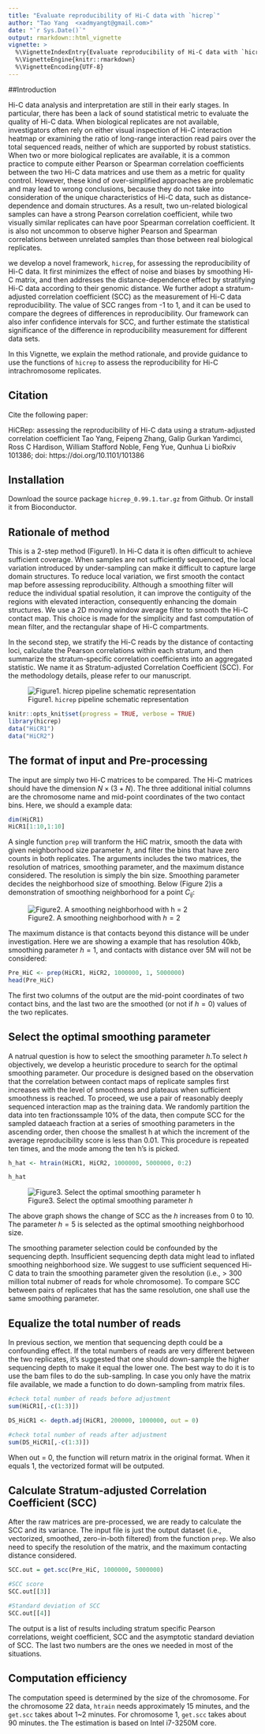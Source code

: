 ---
title: "Evaluate reproducibility of Hi-C data with `hicrep`"
author: "Tao Yang  <xadmyangt@gmail.com>"
date: "`r Sys.Date()`"
output: rmarkdown::html_vignette
vignette: >
  %\VignetteIndexEntry{Evaluate reproducibility of Hi-C data with `hicrep`}
  %\VignetteEngine{knitr::rmarkdown}
  %\VignetteEncoding{UTF-8}
---

##Introduction

Hi-C data analysis and interpretation are still in their early stages. In particular, there has been a lack of sound statistical metric to evaluate the quality of Hi-C data. When biological replicates are not available, investigators often rely on either visual inspection of Hi-C interaction heatmap or examining the ratio of long-range interaction read pairs over the total sequenced reads, neither of which are supported by robust statistics. When two or more biological replicates are available, it is a common practice to compute either Pearson or Spearman correlation coefficients between the two Hi-C data matrices and use them as a metric for quality control. However, these kind of over-simplified approaches are problematic and may lead to wrong conclusions, because they do not take into consideration of the unique characteristics of Hi-C data, such as distance-dependence and domain structures. As a result, two un-related biological samples can have a strong Pearson correlation coefficient, while two visually similar replicates can have poor Spearman correlation coefficient. It is also not uncommon to observe higher Pearson and Spearman correlations between unrelated samples than those between real biological replicates. 

we develop a novel framework, `hicrep`, for assessing the reproducibility of Hi-C data. It first minimizes the effect of noise and biases by smoothing Hi-C matrix, and then addresses the distance-dependence effect by stratifying Hi-C data according to their genomic distance. We further adopt a stratum-adjusted correlation coefficient (SCC) as the measurement of Hi-C data reproducibility. The value of SCC ranges from -1 to 1, and it can be used to compare the degrees of differences in reproducibility. Our framework can also infer confidence intervals for SCC, and further estimate the statistical significance of the difference in reproducibility measurement for different data sets. 


In this Vignette, we explain the method rationale, and provide guidance to use the functions of `hicrep` to assess the reproducibility for Hi-C intrachromosome replicates. 

## Citation

Cite the following paper:

HiCRep: assessing the reproducibility of Hi-C data using a stratum-adjusted correlation coefficient
Tao Yang, Feipeng Zhang, Galip Gurkan Yardimci, Ross C Hardison, William Stafford Noble, Feng Yue, Qunhua Li
bioRxiv 101386; doi: https://doi.org/10.1101/101386 


## Installation

Download the source package `hicrep_0.99.1.tar.gz` from Github.
Or install it from Bioconductor.

## Rationale of method

This is a 2-step method (Figure1). In Hi-C data it is often difficult to achieve sufficient coverage. When samples are not sufficiently sequenced, the local variation introduced by under-sampling can make it difficult to capture large domain structures. To reduce local variation, we first smooth the contact map before assessing reproducibility. Although a smoothing filter will reduce the individual spatial resolution, it can improve the contiguity of the regions with elevated interaction, consequently enhancing the domain structures. We use a 2D moving window average filter to smooth the Hi-C contact map. This choice is made for the simplicity and fast computation of mean filter, and the rectangular shape of Hi-C compartments.
 
In the second step, we stratify the Hi-C reads by the distance of contacting loci, calculate the Pearson correlations within each stratum, and then summarize the stratum-specific correlation coefficients into an aggregated statistic. We name it as Stratum-adjusted Correlation Coefficient (SCC). For the methodology details, please refer to our manuscript.
 
![Figure1. `hicrep` pipeline schematic representation](https://github.com/MonkeyLB/hicrep/blob/master/vignettes/hicrep-pipeline.JPG)

```{r load_packages, include=FALSE}
knitr::opts_knit$set(progress = TRUE, verbose = TRUE)
library(hicrep)
data("HiCR1")
data("HiCR2")
```


## The format of input and Pre-processing

The input are simply two Hi-C matrices to be compared.  The Hi-C matrices should have the dimension $N\times(3+N)$. The three additional initial columns are the chromosome name and mid-point coordinates of the two contact bins. Here, we should a example data:

```{r}
dim(HiCR1)
HiCR1[1:10,1:10]
```

A single function `prep` will tranform the HiC matrix, smooth the data with given neighborhood size parameter $h$, and filter the bins that have zero counts in both replicates. The arguments includes the two matrices, the resolution of matrices, smoothing parameter, and the maximum distance considered. The resolution is simply the bin size. Smoothing parameter decides the neighborhood size of smoothing. Below (Figure 2)is a demonstration of smoothing neighborhood for a point $C_{ij}$:

![Figure2. A smoothing neighborhood with $h = 2$](https://github.com/MonkeyLB/hicrep/blob/master/vignettes/Smoothing_neighborhood.JPG)

The maximum distance is that contacts beyond this distance will be under investigation. Here we are showing a example that has resolution 40kb, smoothing parameter $h = 1$, and contacts with distance over 5M will not be considered:

```{r, eval=TRUE}
Pre_HiC <- prep(HiCR1, HiCR2, 1000000, 1, 5000000)
head(Pre_HiC)
```
The first two columns of the output are the mid-point coordinates of two contact bins, and the last two are the smoothed (or not if $h = 0$) values of the two replicates.

## Select the optimal smoothing parameter

A natrual question is how to select the smoothing parameter $h$.To select $h$ objectively, we develop a heuristic procedure to search for the optimal smoothing parameter.  Our procedure is designed based on the observation that the correlation between contact maps of replicate samples first increases with the level of smoothness and plateaus when sufficient smoothness is reached. To proceed, we use a pair of reasonably deeply sequenced interaction map as the training data. We randomly partition the data into ten fractionssample 10% of the data, then compute SCC for the sampled dataeach fraction at a series of smoothing parameters in the ascending order, then choose the smallest h at which the increment of the average reproducibility  score is less than 0.01. This procedure is repeated ten times, and the mode among the ten h’s is picked.

```{r, eval=TRUE}
h_hat <- htrain(HiCR1, HiCR2, 1000000, 5000000, 0:2)

h_hat
```

![Figure3. Select the optimal smoothing parameter $h$](https://github.com/MonkeyLB/hicrep/blob/master/vignettes/Smoothing_parameter.JPG)

The above graph shows the change of SCC as the $h$ increases from 0 to 10. The parameter $h=5$ is selected as the optimal smoothing neighborhood size.

The smoothing parameter selection could be confounded by the sequencing depth. Insufficient sequencing depth data might lead to inflated smoothing neighborhood size. We suggest to use sufficient sequenced Hi-C data to train the smoothing parameter given the resolution (i.e., > 300 million total nubmer of reads for whole chromosome). To compare SCC between pairs of replicates that has the same resolution, one shall use the same smoothing parameter.

## Equalize the total number of reads

In previous section, we mention that sequencing depth could be a confounding effect. If the total numbers of reads are very different between the two replicates, it's suggested that one should down-sample the higher sequencing depth to make it equal the lower one. The best way to do it is to use the bam files to do the sub-sampling. In case you only have the matrix file available, we made a function to do down-sampling from matrix files.

```{r}
#check total number of reads before adjustment
sum(HiCR1[,-c(1:3)])

DS_HiCR1 <- depth.adj(HiCR1, 200000, 1000000, out = 0) 

#check total number of reads after adjustment
sum(DS_HiCR1[,-c(1:3)])

```
When out = 0, the function will return matrix in the original format. When it equals 1, the vectorized format will be outputed.


## Calculate Stratum-adjusted Correlation Coefficient (SCC)

After the raw matrices are pre-processed, we are ready to calculate the SCC and its variance. The input file is just the output dataset (i.e., vectorized, smoothed, zero-in-both filtered) from the function `prep`. We also need to specify the resolution of the matrix, and the maximum contacting distance considered.

```{r, eval=TRUE}
SCC.out = get.scc(Pre_HiC, 1000000, 5000000)

#SCC score
SCC.out[[3]]

#Standard deviation of SCC
SCC.out[[4]]

```

The output is a list of results including stratum specific Pearson correlations, weight coefficient, SCC and the asymptotic standard deviation of SCC. The last two numbers are the ones we needed in most of the situations. 

## Computation efficiency

The computation speed is determined by the size of the chromosome. For the chromosome 22 data, `htrain` needs approximately 15 minutes, and the `get.scc` takes about 1~2 minutes. For chromosome 1, `get.scc` takes about 90 minutes. the The estimation is based on Intel i7-3250M core. 


